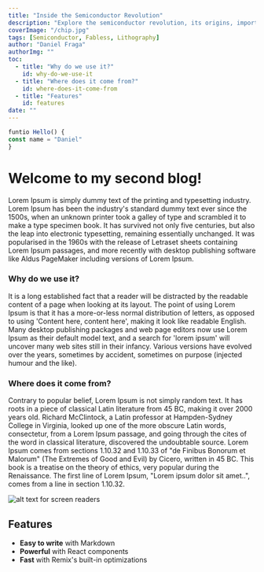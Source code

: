 ```yaml
---
title: "Inside the Semiconductor Revolution"
description: "Explore the semiconductor revolution, its origins, importance, and features driving modern technology."
coverImage: "/chip.jpg"
tags: [Semiconductor, Fabless, Lithography]
author: "Daniel Fraga"
authorImg: ""
toc:
  - title: "Why do we use it?"
    id: why-do-we-use-it
  - title: "Where does it come from?"
    id: where-does-it-come-from
  - title: "Features"
    id: features
date: ""
---
```


```js
funtio Hello() {
const name = "Daniel"
}
```

# Welcome to my second blog!

Lorem Ipsum is simply dummy text of the printing and typesetting industry. Lorem Ipsum has been the industry's standard dummy text ever since the 1500s, when an unknown printer took a galley of type and scrambled it to make a type specimen book. It has survived not only five centuries, but also the leap into electronic typesetting, remaining essentially unchanged. It was popularised in the 1960s with the release of Letraset sheets containing Lorem Ipsum passages, and more recently with desktop publishing software like Aldus PageMaker including versions of Lorem Ipsum.

### Why do we use it?

It is a long established fact that a reader will be distracted by the readable content of a page when looking at its layout. The point of using Lorem Ipsum is that it has a more-or-less normal distribution of letters, as opposed to using 'Content here, content here', making it look like readable English. Many desktop publishing packages and web page editors now use Lorem Ipsum as their default model text, and a search for 'lorem ipsum' will uncover many web sites still in their infancy. Various versions have evolved over the years, sometimes by accident, sometimes on purpose (injected humour and the like).

### Where does it come from?

Contrary to popular belief, Lorem Ipsum is not simply random text. It has roots in a piece of classical Latin literature from 45 BC, making it over 2000 years old. Richard McClintock, a Latin professor at Hampden-Sydney College in Virginia, looked up one of the more obscure Latin words, consectetur, from a Lorem Ipsum passage, and going through the cites of the word in classical literature, discovered the undoubtable source. Lorem Ipsum comes from sections 1.10.32 and 1.10.33 of "de Finibus Bonorum et Malorum" (The Extremes of Good and Evil) by Cicero, written in 45 BC. This book is a treatise on the theory of ethics, very popular during the Renaissance. The first line of Lorem Ipsum, "Lorem ipsum dolor sit amet..", comes from a line in section 1.10.32.

![alt text for screen readers](/ar.jpg "Text to show on mouseover")

## Features

- **Easy to write** with Markdown
- **Powerful** with React components
- **Fast** with Remix's built-in optimizations
